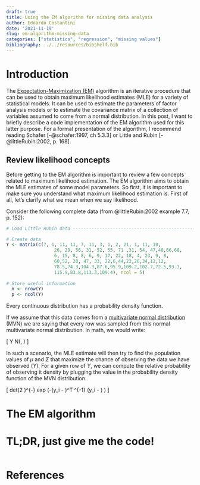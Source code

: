 ```yaml
---
draft: true
title: Using the EM algorithm for missing data analysis
author: Edoardo Costantini
date: '2021-11-19'
slug: em-algorithm-missing-data
categories: ["statistics", "regression", "missing values"]
bibliography: ../../resources/bibshelf.bib
---
```


# Introduction

The [Expectation-Maximization (EM)](https://en.wikipedia.org/wiki/Expectation–maximization_algorithm) algorithm is an iterative procedure that can be used to obtain maximum likelihood estimates (MLE) for a variety of statistical models.
It can be used to estimate the parameters of factor analysis models or to estimate the covariance matrix of a collection of variables assumed to come from a normal distribution.
In this post, I want to briefly describe a code implementation of the EM algorithm used for this latter purpose.
For a formal presentation of the algorithm, I recommend reading Schafer [-@schafer:1997, ch 5.3.3] or Little and Rubin [-@littleRubin:2002, p. 168].

## Review likelihood concepts

Before getting to the EM algorithm is important to review a few concepts related to maximum likelihood estimation.
The EM algorithm aims to obtain the MLE estimates of some model parameters.
So first, it is important to make sure you understand what maximum likelihood estimation is.
First of all, let's clarify what we mean when we say likelihood.

Consider the following complete data (from @littleRubin:2002 example 7.7, p. 152):

```r
# Load Little Rubin data -------------------------------------------------------

# Create data
Y <- matrix(c(7, 1, 11, 11, 7, 11, 3, 1, 2, 21, 1, 11, 10,
                  26, 29, 56, 31, 52, 55, 71 ,31, 54, 47,40,66,68,
                  6, 15, 8, 8, 6, 9, 17, 22, 18, 4, 23, 9, 8,
                  60,52, 20, 47, 33, 22,6,44,22,26,34,12,12,
                  78.5,74.3,104.3,87.6,95.9,109.2,102.7,72.5,93.1,
                  115.9,83.8,113.3,109.4), ncol = 5)
                  
# Store useful information
  n <- nrow(Y)
  p <- ncol(Y)

```
Every continuous distribution has a probability density function.

If we assume that this data comes from a [multivariate normal distribution](https://en.wikipedia.org/wiki/Multivariate_normal_distribution) (MVN) we are saying that every row was sampled from this normal multivariate normal distribution.
In math, we would write:

\[
Y \sim N(\mathbf{\mu}, \mathbf{\Sigma})
\]

In such a scenario, the MLE estimate will then try to find the population values of $\mu$ and $\Sigma$ that maximize the chance of observing the data we have observed ($Y$).
For a given row of $Y$, we can compute the relative probability of observing it density by plugging the value in the probability density function of the MVN distribution.

\[
det(2 \pi \mathbf{\Sigma})^{-\frac{1}{2}} exp \left(-\frac{1}{2}(y_i - \mu)^T \Sigma^{-1} (y_i - \mu) \right)
\]

# The EM algorithm

# TL;DR, just give me the code!
```r
```

# References